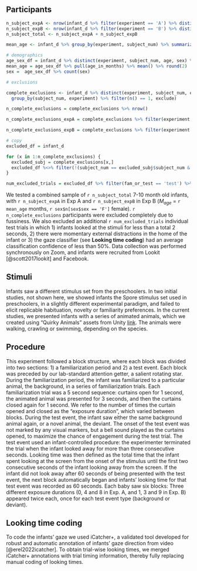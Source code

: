 

## Participants

```r
n_subject_expA <- nrow(infant_d %>% filter(experiment == 'A') %>% distinct(subject_num))
n_subject_expB <- nrow(infant_d %>% filter(experiment == 'B') %>% distinct(subject_num))
n_subject_total <- n_subject_expA + n_subject_expB

mean_age <- infant_d %>% group_by(experiment, subject_num) %>% summarize(age_in_months = mean(age)/30) %>% pull(age_in_months) %>% mean() %>% round(2)

# demographics
age_sex_df = infant_d %>% distinct(experiment, subject_num, age, sex) %>% mutate(age_in_months = age/30) 
mean_age = age_sex_df %>% pull(age_in_months) %>% mean() %>% round(2)
sex =  age_sex_df %>% count(sex)

# exclusions

complete_exclusions <- infant_d %>% distinct(experiment, subject_num, exclude) %>% 
  group_by(subject_num, experiment) %>% filter(n() == 1, exclude) 

n_complete_exclusions = complete_exclusions %>% nrow()

n_complete_exclusions_expA = complete_exclusions %>% filter(experiment == 'A') %>% nrow()

n_complete_exclusions_expB = complete_exclusions %>% filter(experiment == 'B') %>% nrow()

# copy
excluded_df = infant_d

for (x in 1:n_complete_exclusions) {
  excluded_subj = complete_exclusions[x,]
  excluded_df %<>% filter(!(subject_num == excluded_subj$subject_num & experiment == excluded_subj$experiment))
}

num_excluded_trials = excluded_df %>% filter(fam_or_test == 'test') %>% count(exclude) %>% filter(exclude) %>% pull(n)

```

We tested a combined sample of `r n_subject_total` 7-10 month old infants, with `r n_subject_expA` in Exp A and `r n_subject_expB` in Exp B ($M_{age}$ = `r mean_age` months, `r sex$n[sex$sex == 'F']` female). `r n_complete_exclusions` participants were excluded completely due to fussiness. We also excluded an additional `r num_excluded_trials` individual test trials in which 1) infants looked at the stimuli for less than a total 2 seconds, 2) there were momentary external distractions in the home of the infant or 3) the gaze classifier (see **Looking time coding**) had an average classification confidence of less than 50%. Data collection was performed synchronously on Zoom, and infants were recruited from Lookit [@scott2017lookit] and Facebook. 


## Stimuli

Infants saw a different stimulus set from the preschoolers. In two initial studies, not shown here, we showed infants the Spore stimulus set used in preschoolers, in a slightly different experimental paradigm, and failed to elicit replicable habituation, novelty or familiarity preferences. In the current studies, we presented infants with a series of animated animals, which we created using "Quirky Animals" assets from Unity [link](https://tinyurl.com/469xxrn7). The animals were walking, crawling or swimming, depending on the species.

## Procedure

This experiment followed a block structure, where each block was divided into two sections: 1) a familiarization period and 2) a test event. Each block was preceded by our lab-standard attention getter, a salient rotating star. During the familiarization period, the infant was familiarized to a particular animal, the background, in a series of familiarization trials. Each familiarization trial was a 5 second sequence: curtains open for 1 second, the animated animal was presented for 3 seconds, and then the curtains closed again for 1 second. We refer to the number of times the curtain opened and closed as the "exposure duration", which varied between blocks.
During the test event, the infant saw either the same background animal again, or a novel animal, the deviant. The onset of the test event was not marked by any visual markers, but a bell sound played as the curtains opened, to maximize the chance of engagement during the test trial. The test event used an infant-controlled procedure: the experimenter terminated the trial when the infant looked away for more than three consecutive seconds. Looking time was then defined as the total time that the infant spent looking at the screen from the onset of the stimulus until the first two consecutive seconds of the infant looking away from the screen. If the infant did not look away after 60 seconds of being presented with the test event, the next block automatically began and infants’ looking time for that test event was recorded as 60 seconds.
Each baby saw six blocks: Three different exposure durations (0, 4 and 8 in Exp. A, and 1, 3 and 9 in Exp. B) appeared twice each, once for each test event type (background or deviant). 

## Looking time coding
To code the infants’ gaze we used iCatcher+, a validated tool developed for robust and automatic annotation of infants’ gaze direction from video [@erel2022icatcher]. To obtain trial-wise looking times, we merged iCatcher+ annotations with trial timing information, thereby fully replacing manual coding of looking times. 